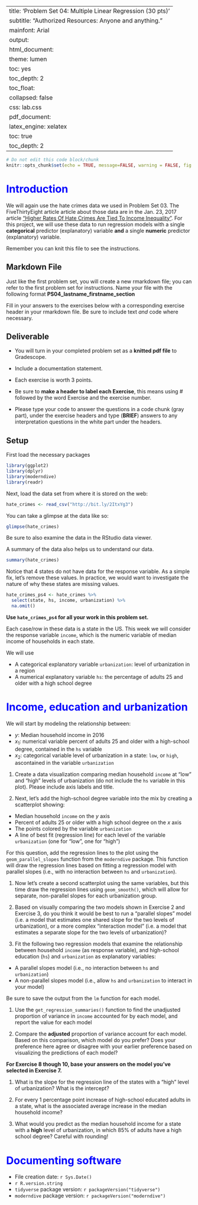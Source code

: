 
---
title: 'Problem Set 04: Multiple Linear Regression (30 pts)'
subtitle: "Authorized Resources: Anyone and anything."
mainfont: Arial
output:
  html_document:
    theme: lumen
    toc: yes
    toc_depth: 2
    toc_float:
      collapsed: false
    css: lab.css
  pdf_document:
    latex_engine: xelatex
    toc: true
    toc_depth: 2
---

```r
# Do not edit this code block/chunk
knitr::opts_chunk$set(echo = TRUE, message=FALSE, warning = FALSE, fig.width = 16/2, fig.height = 9/2)
```


# Introduction  

We will again use the hate crimes data we used in Problem Set 03. The FiveThirtyEight article article about those data are in the Jan. 23, 2017 article ["Higher Rates Of Hate Crimes Are Tied To Income Inequality"](https://fivethirtyeight.com/features/higher-rates-of-hate-crimes-are-tied-to-income-inequality/). For this project, we will use these data  to run regression models with a single **categorical** predictor (explanatory) variable **and** a single **numeric** predictor (explanatory) variable. 

Remember you can knit this file to see the instructions. 

## Markdown File

Just like the first problem set, you will create a new rmarkdown file; you can refer to the first problem set for instructions. Name your file with the following format **PS04_lastname_firstname_section**

Fill in your answers to the exercises below with a corresponding exercise header in your rmarkdown file. Be sure to include text *and* code where necessary.

## Deliverable 

* You will turn in your completed problem set as a **knitted pdf file** to Gradescope. 

* Include a documentation statement.  

* Each exercise is worth 3 points. 

* Be sure to **make a header to label each Exercise**, this means using # followed by the word Exercise and the exercise number. 

* Please type your code to answer the questions in a code chunk (gray part), under the exercise headers and type (**BRIEF**) answers to any interpretation questions in the white part under the headers. 

## Setup

First load the necessary packages 

```r
library(ggplot2)
library(dplyr)
library(moderndive)
library(readr)
```

Next, load the data set from where it is stored on the web: 

```r
hate_crimes <- read_csv("http://bit.ly/2ItxYg3")
```

You can take a glimpse at the data like so: 

```r
glimpse(hate_crimes)
```

Be sure to also examine the data in the RStudio data viewer.

A summary of the data also helps us to understand our data.

```r
summary(hate_crimes)
```

Notice that 4 states do not have data for the response variable. As a simple fix, let's remove these values. In practice, we would want to investigate the nature of why these states are missing values.

```r
hate_crimes_ps4 <- hate_crimes %>%
  select(state, hs, income, urbanization) %>%
  na.omit()
```

**Use `hate_crimes_ps4` for all your work in this problem set.**

Each case/row in these data is a state in the US. This week we will consider the response variable `income`, which is the numeric variable of median income of households in each state. 

We will use

* A categorical explanatory variable `urbanization`: level of urbanization in a region
* A numerical explanatory variable `hs`: the percentage of adults 25 and older with a high school degree 


# Income, education and urbanization 

We will start by modeling the relationship between:

* $y$: Median household income in 2016
* $x_1$: numerical variable percent of adults 25 and older with a high-school degree, contained in the `hs` variable  
* $x_2$: categorical variable level of urbanization in a state: `low`,  or `high`, ascontained in the variable `urbanization`



1. Create a data visualization comparing median household `income` at "low" and "high" levels of urbanization (do not include the `hs` variable in this plot). Please include axis labels and title.




1. Next, let's add the high-school degree variable into the mix by creating a scatterplot showing: 

* Median household `income` on the $y$ axis
* Percent of adults 25 or older with a high school degree on the $x$ axis
* The points colored by the variable `urbanization`
* A line of best fit (regression line) for each level of the variable `urbanization` (one for "low", one for "high")

For this question, add the regression lines to the plot using the `geom_parallel_slopes` function from the `moderndive` package. This function will draw the regression lines based on fitting a regression model with parallel slopes (i.e., with no interaction between `hs` and `urbanization`).


1. Now let's create a second scatterplot using the same variables, but this time draw the regression lines using `geom_smooth()`, which will allow for separate, non-parallel slopes for each urbanization group.


1. Based on visually comparing the two models shown in Exercise 2 and Exercise 3, do you think it would be best to run a "parallel slopes" model (i.e. a model that estimates one shared slope for the two levels of urbanization), or a more complex "interaction model" (i.e. a model that estimates a separate slope for the two levels of urbanization)?


1. Fit the following two regression models that examine the relationship between household `income` (as response variable), and high-school education (`hs`) and `urbanization` as explanatory variables:

- A parallel slopes model (i.e., no interaction between `hs` and `urbanization`)
- A non-parallel slopes model (i.e., allow `hs` and `urbanization` to interact in your model)

Be sure to save the output from the `lm` function for each model.



1. Use the `get_regression_summaries()` function to find the unadjusted proportion of variance in `income` accounted for by each model, and report the value for each model


1. Compare the **adjusted** proportion of variance account for each model. Based on this comparison, which model do you prefer? Does your preference here agree or disagree with your earlier preference based on visualizing the predictions of each model?



**For Exercise  8 though 10, base your answers on the model you've selected in Exercise 7.**


1. What is the slope for the regression line of the states with a "high" level of urbanization? What is the intercept?


1. For every 1 percentage point increase of high-school educated adults in a state, what is the associated average increase in the median household income?




1. What would you predict as the median household income for a state with a **high** level of urbanization, in which 85% of adults have a high school degree? Careful with rounding!

# Documenting software 

  * File creation date: `r Sys.Date()`
  * `r R.version.string`
  * `tidyverse` package version: `r packageVersion("tidyverse")`
  * `moderndive` package version: `r packageVersion("moderndive")`


[//]: (students- please do not delete anything below this line!) 

<style type="text/css">
h1 { /* Header 1 */
  color: Blue;
}}
</style>

